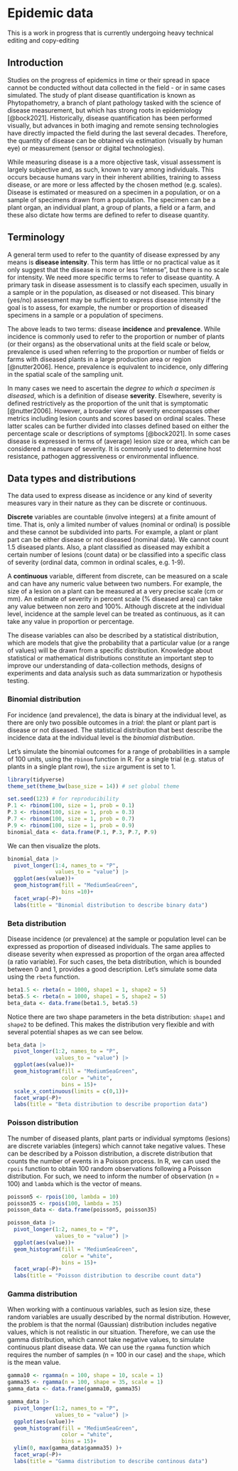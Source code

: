 # Epidemic data

::: {.callout-note appearance="simple"}
This is a work in progress that is currently undergoing heavy technical editing and copy-editing
:::

## Introduction

Studies on the progress of epidemics in time or their spread in space cannot be conducted without data collected in the field - or in same cases simulated. The study of plant disease quantification is known as Phytopathometry, a branch of plant pathology tasked with the science of disease measurement, but which has strong roots in epidemiology [@bock2021]. Historically, disease quantification has been performed visually, but advances in both imaging and remote sensing technologies have directly impacted the field during the last several decades. Therefore, the quantity of disease can be obtained via estimation (visually by human eye) or measurement (sensor or digital technologies).

While measuring disease is a a more objective task, visual assessment is largely subjective and, as such, known to vary among individuals. This occurs because humans vary in their inherent abilities, training to assess disease, or are more or less affected by the chosen method (e.g. scales). Disease is estimated or measured on a specimen in a population, or on a sample of specimens drawn from a population. The specimen can be a plant organ, an individual plant, a group of plants, a field or a farm, and these also dictate how terms are defined to refer to disease quantity.

## Terminology

A general term used to refer to the quantity of disease expressed by any means is **disease intensity**. This term has little or no practical value as it only suggest that the disease is more or less "intense", but there is no scale for intensity. We need more specific terms to refer to disease quantity. A primary task in disease assessment is to classify each specimen, usually in a sample or in the population, as diseased or not diseased. This binary (yes/no) assessment may be sufficient to express disease intensity if the goal is to assess, for example, the number or proportion of diseased specimens in a sample or a population of specimens.

The above leads to two terms: disease **incidence** and **prevalence**. While incidence is commonly used to refer to the proportion or number of plants (or their organs) as the observational units at the field scale or below, prevalence is used when referring to the proportion or number of fields or farms with diseased plants in a large production area or region [@nutter2006]. Hence, prevalence is equivalent to incidence, only differing in the spatial scale of the sampling unit.

In many cases we need to ascertain the *degree to which a specimen is diseased*, which is a definition of disease **severity**. Elsewhere, severity is defined restrictively as the proportion of the unit that is symptomatic [@nutter2006]. However, a broader view of severity encompasses other metrics including lesion counts and scores based on ordinal scales. These latter scales can be further divided into classes defined based on either the percentage scale or descriptions of symptoms [@bock2021]. In some cases disease is expressed in terms of (average) lesion size or area, which can be considered a measure of severity. It is commonly used to determine host resistance, pathogen aggressiveness or environmental influence.

## Data types and distributions

The data used to express disease as incidence or any kind of severity measures vary in their nature as they can be discrete or continuous.

**Discrete** variables are countable (involve integers) at a finite amount of time. That is, only a limited number of values (nominal or ordinal) is possible and these cannot be subdivided into parts. For example, a plant or plant part can be either disease or not diseased (nominal data). We cannot count 1.5 diseased plants. Also, a plant classified as diseased may exhibit a certain number of lesions (count data) or be classified into a specific class of severity (ordinal data, common in ordinal scales, e.g. 1-9).

A **continuous** variable, different from discrete, can be measured on a scale and can have any numeric value between two numbers. For example, the size of a lesion on a plant can be measured at a very precise scale (cm or mm). An estimate of severity in percent scale (% diseased area) can take any value between non zero and 100%. Although discrete at the individual level, incidence at the sample level can be treated as continuous, as it can take any value in proportion or percentage.

The disease variables can also be described by a statistical distribution, which are models that give the probability that a particular value (or a range of values) will be drawn from a specific distribution. Knowledge about statistical or mathematical distributions constitute an important step to improve our understanding of data-collection methods, designs of experiments and data analysis such as data summarization or hypothesis testing.

### Binomial distribution

For incidence (and prevalence), the data is binary at the individual level, as there are only two possible outcomes in a *trial*: the plant or plant part is disease or not diseased. The statistical distribution that best describe the incidence data at the individual level is the *binomial distribution*.

Let's simulate the binomial outcomes for a range of probabilities in a sample of 100 units, using the `rbinom` function in R. For a single trial (e.g. status of plants in a single plant row), the `size` argument is set to 1.

```r

library(tidyverse)
theme_set(theme_bw(base_size = 14)) # set global theme

set.seed(123) # for reproducibility
P.1 <- rbinom(100, size = 1, prob = 0.1)
P.3 <- rbinom(100, size = 1, prob = 0.3)
P.7 <- rbinom(100, size = 1, prob = 0.7)
P.9 <- rbinom(100, size = 1, prob = 0.9)
binomial_data <- data.frame(P.1, P.3, P.7, P.9)
```

We can then visualize the plots.

```r
binomial_data |>
  pivot_longer(1:4, names_to = "P", 
               values_to = "value") |> 
  ggplot(aes(value))+
  geom_histogram(fill = "MediumSeaGreen", 
                 bins =10)+
  facet_wrap(~P)+
  labs(title = "Binomial distribution to describe binary data")
```

### Beta distribution

Disease incidence (or prevalence) at the sample or population level can be expressed as proportion of diseased individuals. The same applies to disease severity when expressed as proportion of the organ area affected (a ratio variable). For such cases, the beta distribution, which is bounded between 0 and 1, provides a good description. Let's simulate some data using the `rbeta` function.

```r
beta1.5 <- rbeta(n = 1000, shape1 = 1, shape2 = 5)
beta5.5 <- rbeta(n = 1000, shape1 = 5, shape2 = 5)
beta_data <- data.frame(beta1.5, beta5.5)

```

Notice there are two shape parameters in the beta distribution: `shape1` and `shape2` to be defined. This makes the distribution very flexible and with several potential shapes as we can see below.

```r
beta_data |>
  pivot_longer(1:2, names_to = "P", 
               values_to = "value") |> 
  ggplot(aes(value))+
  geom_histogram(fill = "MediumSeaGreen", 
                 color = "white", 
                 bins = 15)+
  scale_x_continuous(limits = c(0,1))+
  facet_wrap(~P)+
  labs(title = "Beta distribution to describe proportion data")
```

### Poisson distribution

The number of diseased plants, plant parts or individual symptoms (lesions) are discrete variables (integers) which cannot take negative values. These can be described by a Poisson distribution, a discrete distribution that counts the number of events in a Poisson process. In R, we can used the `rpois` function to obtain 100 random observations following a Poisson distribution. For such, we need to inform the number of observation (n = 100) and `lambda` which is the vector of means.

```r
poisson5 <- rpois(100, lambda = 10)
poisson35 <- rpois(100, lambda = 35)
poisson_data <- data.frame(poisson5, poisson35)
```

```r
poisson_data |>
  pivot_longer(1:2, names_to = "P", 
               values_to = "value") |> 
  ggplot(aes(value))+
  geom_histogram(fill = "MediumSeaGreen", 
                 color = "white", 
                 bins = 15)+
  facet_wrap(~P)+
  labs(title = "Poisson distribution to describe count data")
```



### Gamma distribution

When working with a continuous variables, such as lesion size, these random variables are usually described by the normal distribution. However, the problem is that the normal (Gaussian) distribution includes negative values, which is not realistic in our situation. Therefore, we can use the gamma distribution, which cannot take negative values, to simulate continuous plant disease data. We can use the `rgamma` function which requires the number of samples (n = 100 in our case) and the `shape`, which is the mean value.


```r
gamma10 <- rgamma(n = 100, shape = 10, scale = 1)
gamma35 <- rgamma(n = 100, shape = 35, scale = 1)
gamma_data <- data.frame(gamma10, gamma35)
```


```r
gamma_data |>
  pivot_longer(1:2, names_to = "P", 
               values_to = "value") |> 
  ggplot(aes(value))+
  geom_histogram(fill = "MediumSeaGreen", 
                 color = "white", 
                 bins = 15)+
  ylim(0, max(gamma_data$gamma35) )+
  facet_wrap(~P)+
  labs(title = "Gamma distribution to describe continous data")
```

